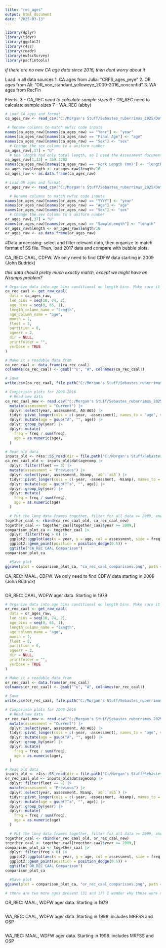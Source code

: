 ```yaml
---
title: "rec_ages"
output: html_document
date: "2025-03-13"
---
```


```r
library(dplyr)
library(tidyr)
library(ggplot2)
library(r4ss)
library(readr)
library(nwfscSurvey)
library(pacfintools)
```

*if there are no new CA age data since 2016, then dont worry about it*

Load in all data sources
1. CA ages from Julia: "CRFS_ages_yeye"
2. OR ages from Ali: "OR_non_standard_yelloweye_2009-2016_nonconfid"
3. WA ages from RecFin

Fleets:
3 - CA_REC *need to calculate sample sizes
6 - OR_REC *need to calculate sample sizes
7 - WA_REC (abby)

```r
# Load CA ages and format
ca_ages_raw <- read_csv("C:/Morgan's Stuff/Sebastes_ruberrimus_2025/Data/raw/nonconfidential/CRFS_ages_yeye.csv")

 # Rename columns to match nwfsc code inputs
names(ca_ages_raw)[names(ca_ages_raw) == "Year"] <- "year"
names(ca_ages_raw)[names(ca_ages_raw) == "Final Age"] <- "age"
names(ca_ages_raw)[names(ca_ages_raw) == "Sex"] <- "sex"
  # Change the sex column to a uniform number
ca_ages_raw[,17] = "U"
  # One length had only total length, so I used the Assessment document's equation to get a new value (0.9824*365+0.7522 = 359.3282
ca_ages_raw[1,13] = 359.3282
names(ca_ages_raw)[names(ca_ages_raw) == "Fork Length (mm)"] <- "length"
ca_ages_raw$length <- ca_ages_raw$length/10
ca_ages_raw <- as.data.frame(ca_ages_raw)

# Load OR ages and format
or_ages_raw <- read_csv("C:/Morgan's Stuff/Sebastes_ruberrimus_2025/Data/raw/nonconfidential/OR_non_standard_yelloweye_2009-2016_nonconfid.csv")

  # Rename columns to match nwfsc code inputs
names(or_ages_raw)[names(or_ages_raw) == "YYYY"] <- "year"
names(or_ages_raw)[names(or_ages_raw) == "Age"] <- "age"
names(or_ages_raw)[names(or_ages_raw) == "Sex"] <- "sex"
  # Change the sex column to a uniform number
or_ages_raw[,37] = "U"
names(or_ages_raw)[names(or_ages_raw) == "SampleLength"] <- "length"
or_ages_raw$length <- or_ages_raw$length/10
or_ages_raw <- as.data.frame(or_ages_raw)

```

#Data processing: select and filter relevant data, then organize to match format of SS file. Then, load 2017 data and compare with bubble plots.


CA_REC: CAAL, CDFW. We only need to find CDFW data starting in 2009 (John Budrick)

*this data should pretty much exactly match, except we might have an Nsamps problem?*

```r
# Organize data into age bins conditional on length bins. Make sure it's a single sex.
ca_rec_caal <- get_raw_caal(
  data = ca_ages_raw,
  len_bins = seq(10, 74, 2),
  age_bins = seq(0, 65, 1),
  length_column_name = "length",
  age_column_name = "age",
  month = 7,
  fleet = 3,
  partition = 0,
  ageerr = 2,
  dir = NULL,
  printfolder = "",
  verbose = TRUE
)

# Make it a readable data fram
ca_rec_caal <- data.frame(ca_rec_caal)
colnames(ca_rec_caal) <- gsub("^u", "A", colnames(ca_rec_caal))

# Save
write.csv(ca_rec_caal, file.path("C:/Morgan's Stuff/Sebastes_ruberrimus_2025/Data/processed/rec_comps/ca_rec_caal.csv"))

# Comparison plots for 2009-2016
  # Read new data
ca_rec_caal_new <- read.csv("C:/Morgan's Stuff/Sebastes_ruberrimus_2025/Data/processed/rec_comps/ca_rec_caal.csv") |>
  mutate(assessment = "Current") |>
  dplyr::select(year, assessment, A0:A65) |>
  tidyr::pivot_longer(cols = c(-year, -assessment), names_to = "age", values_to = "freq") |>
  dplyr::mutate(age = gsub("A", "", age)) |>
  dplyr::group_by(year) |>
  dplyr::mutate(
    freq = freq / sum(freq),
    age = as.numeric(age),
  )

# Read old data
inputs_old <- r4ss::SS_read(dir = file.path("C:/Morgan's Stuff/Sebastes_ruberrimus_2025", "model", "2017_yelloweye_model_updated_ss3_exe"))
ca_rec_caal_old <- inputs_old$dat$agecomp |>
  dplyr::filter(fleet == 3) |>
  mutate(assessment = "Previous") |>
  dplyr::select(year, assessment, Nsamp, `a0`:`a65`) |>
  tidyr::pivot_longer(cols = c(-year, -assessment, -Nsamp), names_to = "age", values_to = "freq") |>
  dplyr::mutate(age = gsub("^a", "", age)) |>
  dplyr::group_by(year) |>
  dplyr::mutate(
    freq = freq / sum(freq),
    age = as.numeric(age)
  )

  # Put the long data frames together, filter for all data >= 2009, and bubble plot!
together_caal <- rbind(ca_rec_caal_old, ca_rec_caal_new)
together_caal <- together_caal[together_caal$year >= 2009,]
comparison_plot_ca <- together_caal |>
  dplyr::filter(freq > 0) |>
  ggplot2::ggplot(aes(x = year, y = age, col = assessment, size = freq)) +
  ggplot2::geom_point(position = position_dodge(0.5)) +
  ggtitle("CA_REC CAAL Comparison")
comparison_plot_ca

  #Save plot
ggsave(plot = comparison_plot_ca, "ca_rec_caal_comparisons.png", path = file.path("C:/Morgan's Stuff/Sebastes_ruberrimus_2025", "Rcode", "length_age_comps"))
```

CA_REC: MAAL, CDFW. We only need to find CDFW data starting in 2009 (John Budrick)

```r

```

OR_REC: CAAL, WDFW ager data. Starting in 1979

```r
# Organize data into age bins conditional on length bins. Make sure it's a single sex.
or_rec_caal <- get_raw_caal(
  data = or_ages_raw,
  len_bins = seq(10, 74, 2),
  age_bins = seq(0, 65, 1),
  length_column_name = "length",
  age_column_name = "age",
  month = 7,
  fleet = 6,
  partition = 0,
  ageerr = 2,
  dir = NULL,
  printfolder = "",
  verbose = TRUE
)

# Make it a readable data fram
or_rec_caal <- data.frame(or_rec_caal)
colnames(or_rec_caal) <- gsub("^u", "A", colnames(or_rec_caal))

# Save
write.csv(or_rec_caal, file.path("C:/Morgan's Stuff/Sebastes_ruberrimus_2025/Data/processed/rec_comps/or_rec_caal.csv"))

# Comparison plots for 2009-2016
  # Read new data
or_rec_caal_new <- read.csv("C:/Morgan's Stuff/Sebastes_ruberrimus_2025/Data/processed/rec_comps/or_rec_caal.csv") |>
  mutate(assessment = "Current") |>
  dplyr::select(year, assessment, A0:A65) |>
  tidyr::pivot_longer(cols = c(-year, -assessment), names_to = "age", values_to = "freq") |>
  dplyr::mutate(age = gsub("A", "", age)) |>
  dplyr::group_by(year) |>
  dplyr::mutate(
    freq = freq / sum(freq),
    age = as.numeric(age),
  )

# Read old data
inputs_old <- r4ss::SS_read(dir = file.path("C:/Morgan's Stuff/Sebastes_ruberrimus_2025", "model", "2017_yelloweye_model_updated_ss3_exe"))
or_rec_caal_old <- inputs_old$dat$agecomp |>
  dplyr::filter(fleet == 6) |>
  mutate(assessment = "Previous") |>
  dplyr::select(year, assessment, Nsamp, `a0`:`a65`) |>
  tidyr::pivot_longer(cols = c(-year, -assessment, -Nsamp), names_to = "age", values_to = "freq") |>
  dplyr::mutate(age = gsub("^a", "", age)) |>
  dplyr::group_by(year) |>
  dplyr::mutate(
    freq = freq / sum(freq),
    age = as.numeric(age)
  )

  # Put the long data frames together, filter for all data >= 2009, and bubble plot!
together_caal <- rbind(or_rec_caal_old, or_rec_caal_new)
together_caal <- together_caal[together_caal$year >= 2009,]
comparison_plot_ca <- together_caal |>
  dplyr::filter(freq > 0) |>
  ggplot2::ggplot(aes(x = year, y = age, col = assessment, size = freq)) +
  ggplot2::geom_point(position = position_dodge(0.5)) +
  ggtitle("OR_REC CAAL Comparison")
comparison_plot_ca

  #Save plot
ggsave(plot = comparison_plot_ca, "or_rec_caal_comparisons.png", path = file.path("C:/Morgan's Stuff/Sebastes_ruberrimus_2025", "Rcode", "length_age_comps"))

# there are two more ages present (31 and 17) I wonder why these were not included. It looks like they were aged all in the same way as the other ages for that year. New data?
```

OR_REC: MAAL, WDFW ager data. Starting in 1979

```r

```

WA_REC: CAAL, WDFW ager data. Starting in 1998. includes MRFSS and OSP

```r

```

WA_REC: MAAL, WDFW ager data. Starting in 1998. includes MRFSS and OSP

```r

```